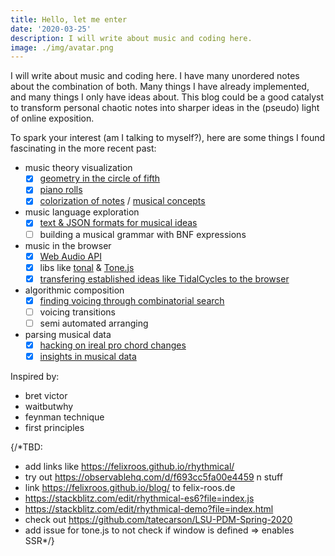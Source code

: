 ```yaml
---
title: Hello, let me enter
date: '2020-03-25'
description: I will write about music and coding here.
image: ./img/avatar.png
---
```


I will write about music and coding here. I have many unordered notes about the combination of both. Many things I have already implemented, and many things I only have ideas about. This blog could be a good catalyst to transform personal chaotic notes into sharper ideas in the (pseudo) light of online exposition.

To spark your interest (am I talking to myself?), here are some things I found fascinating in the more recent past:

- music theory visualization
  - [x] [geometry in the circle of fifth](./pitch-class-sets)
  - [x] [piano rolls](./svg-piano-roll)
  - [x] [colorization of notes](./coloring-pitches) / [musical concepts](./coloring-scales)
- music language exploration
  - [x] [text & JSON formats for musical ideas](./rhythmical-arrays)
  - [ ] building a musical grammar with BNF expressions
- music in the browser
  - [x] [Web Audio API](./web-audio-recorder)
  - [x] libs like [tonal](./chords) & [Tone.js](./rhythmical-playback)
  - [x] [transfering established ideas like TidalCycles to the browser](./rhythmical-objects)
- algorithmic composition
  - [x] [finding voicing through combinatorial search](./voicing-permutation)
  - [ ] voicing transitions
  - [ ] semi automated arranging
- parsing musical data
  - [x] [hacking on ireal pro chord changes](./ireal-changes)
  - [x] [insights in musical data](./ireal-analytics)

Inspired by:

- bret victor
- waitbutwhy
- feynman technique
- first principles

{/*TBD:

- add links like https://felixroos.github.io/rhythmical/
- try out https://observablehq.com/d/f693cc5fa00e4459 n stuff
- link https://felixroos.github.io/blog/ to felix-roos.de
- https://stackblitz.com/edit/rhythmical-es6?file=index.js
- https://stackblitz.com/edit/rhythmical-demo?file=index.html
- check out https://github.com/tatecarson/LSU-PDM-Spring-2020
- add issue for tone.js to not check if window is defined => enables SSR*/}
